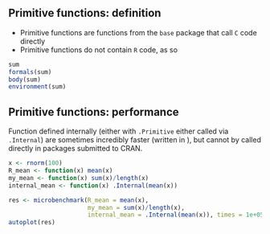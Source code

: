 ## Primitive functions: definition

- Primitive functions are functions from the `base` package that call `C` code directly
- Primitive functions  do not contain `R` code, as so

```r
sum
formals(sum)
body(sum)
environment(sum)
```

## Primitive functions: performance

Function defined internally (either with `.Primitive` either called via `.Internal`)   are  sometimes incredibly  faster (written in \texttt{C}), but cannot by called directly in packages submitted to CRAN.

```r
x <- rnorm(100)
R_mean <- function(x) mean(x)
my_mean <- function(x) sum(x)/length(x)
internal_mean <- function(x) .Internal(mean(x))
```

```r
res <- microbenchmark(R_mean = mean(x),
                      my_mean = sum(x)/length(x),
                      internal_mean = .Internal(mean(x)), times = 1e+05)
autoplot(res)
```
